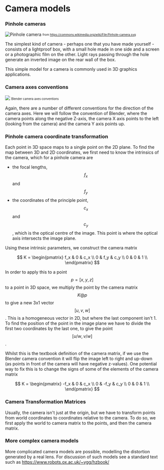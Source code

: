 # Camera models

### Pinhole cameras

![Pinhole camera](https://upload.wikimedia.org/wikipedia/commons/thumb/3/3b/Pinhole-camera.svg/640px-Pinhole-camera.svg.png)
<sub><sup> from https://commons.wikimedia.org/wiki/File:Pinhole-camera.svg </sup></sub>

The simplest kind of camera - perhaps one that you have made yourself - consists of a lightproof box, with a small hole made in one side and a screen or a photographic film on the other. Light rays passing through the hole generate an inverted image on the rear wall of the box.

This simple model for a camera is commonly used in 3D graphics applications.


### Camera axes conventions

![](https://www.dropbox.com/scl/fi/2mkm4eza8e484o3yh7i1o/camera_axes.png?rlkey=st6e6jsm86wbt09q7t2vy9lpd&raw=1)
<sub><sup> Blender camera axes conventions </sup></sub>

Again, there are a number of different conventions for the direction of the camera axes. Here we will follow the convention of Blender, where the camera points along the negative Z-axis, the camera X axis points to the left (looking from the camera) and the camera Y axis points up.

### Pinhole camera coordinate transformation

Each point in 3D space maps to a single point on the 2D plane. To find the map between 3D and 2D coordinates, we first need to know the intrinsics of the camera, which for a pinhole camera are
 - the focal lengths, $$f_x$$ and $$f_y$$ 
 - the coordinates of the principle point, $$c_x$$ and $$c_y$$, which is the optical centre of the image. This point is where the optical axis intersects the image plane.
 
Using these intrinsic parameters, we construct the camera matrix

$$
K = \begin{pmatrix}
f_x & 0 & c_x  \\
0 & f_y & c_y  \\
0 & 0 & 1  \\
\end{pmatrix}
$$
 
In order to apply this to a point $$p=[x,y,z]$$ to a point in 3D space, 
we multiply the point by the camera matrix $$K @ p$$ to give a new 3x1 vector 
$$[u,v,w]$$. This is a homogeneous vector in 2D, but where the last component isn't 1. To find the position of the point in the image plane we have to divide 
the first two coordinates by the last one, to give the point $$[u/w, v/w]$$.

Whilst this is the textbook definition of the camera matrix, if we use the Blender camera convention it will flip the image left to right and up-down (as points in front of the camera will have negative z-values). One potential way to fix this is to change the signs of some of the elements of the camera matrix

$$
K = \begin{pmatrix}
-f_x & 0 & c_x  \\
0 & -f_y & c_y  \\
0 & 0 & 1  \\
\end{pmatrix}
$$

### Camera Transformation Matrices

Usually, the camera isn't just at the origin, but we have to transform points from world coordinates to coordinates relative to the camera. To do so, we first apply the world to camera matrix to the points, and then the camera matrix.

### More complex camera models

More complicated camera models are possible, modelling the distortion generated by a real lens. For discussion of such models see a standard text such as https://www.robots.ox.ac.uk/~vgg/hzbook/




